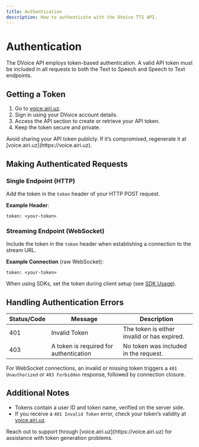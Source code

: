 ```yaml
---
title: Authentication
description: How to authenticate with the DVoice TTS API.
---
```


# Authentication

The DVoice API employs token-based authentication. A valid API token must be included in all requests to both the Text to Speech and Speech to Text endpoints.

## Getting a Token

1. Go to [voice.airi.uz](https://voice.airi.uz).
2. Sign in using your DVoice account details.
3. Access the API section to create or retrieve your API token.
4. Keep the token secure and private.

<Callout type="warning">
  Avoid sharing your API token publicly. If it’s compromised, regenerate it at
  [voice.airi.uz](https://voice.airi.uz).
</Callout>

## Making Authenticated Requests

### Single Endpoint (HTTP)

Add the token in the `token` header of your HTTP POST request.

**Example Header**:

```
token: <your-token>
```

### Streaming Endpoint (WebSocket)

Include the token in the `token` header when establishing a connection to the stream URL.

**Example Connection** (raw WebSocket):

```
token: <your-token>
```

When using SDKs, set the token during client setup (see [SDK Usage](../developer-guide/sdk-libraries)).

## Handling Authentication Errors

| Status/Code | Message                                | Description                                 |
| ----------- | -------------------------------------- | ------------------------------------------- |
| 401         | Invalid Token                          | The token is either invalid or has expired. |
| 403         | A token is required for authentication | No token was included in the request.       |

For WebSocket connections, an invalid or missing token triggers a `401 Unauthorized` or `403 Forbidden` response, followed by connection closure.

## Additional Notes

- Tokens contain a user ID and token name, verified on the server side.
- If you receive a `401 Invalid Token` error, check your token’s validity at [voice.airi.uz](https://voice.airi.uz).

<Callout type="info">
  Reach out to support through [voice.airi.uz](https://voice.airi.uz) for
  assistance with token generation problems.
</Callout>
